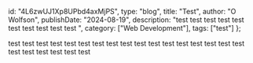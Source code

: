   id: "4L6zwUJ1Xp8UPbd4axMjPS",
  type: "blog",
  title: "Test",
  author: "O Wolfson",
  publishDate: "2024-08-19",
  description: "test test test test test test test test test test ",
  category: ["Web Development"],
  tags: ["test"]
};

test test test test test test test test test test test test test test test test test test test test test test test 